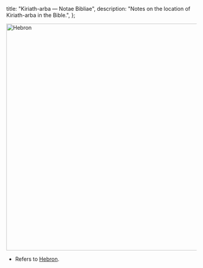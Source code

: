  title: "Kiriath-arba — Notae Bibliae",
  description: "Notes on the location of Kiriath-arba in the Bible.",
};

<Initial text="Kiriath-arba"/>

<Image
  className="sepia rounded"
  src="/places/hebron.jpg"
  alt="Hebron"
  width="600"
  height="600"
/>

- Refers to [Hebron](/places/old-testament/genesis/hebron).
